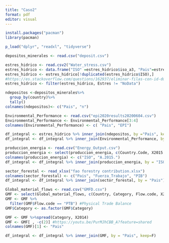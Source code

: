 ---
title: "Caso2"
format: pdf
editor: visual
---

```{r}
install.packages("pacman")
library(pacman)
```

```{r}
p_load("dplyr", "readxl", "tidyverse")
```

```{r Posibles variables}
depositos_minerales <- read.csv("deposit.csv")

```

```{r Eliminar duplicados de agua}
estres_hidrico <- read.csv2("Water_stress.csv")
estres_hidrico <- data.frame("ISO" =estres_hidrico$iso_a3, "Pais"=estres_hidrico$name_0, "Estres" = estres_hidrico$label, "RegionWB"= estres_hidrico$wb_region, stringsAsFactors = T)
estres_hidrico <- estres_hidrico[!duplicated(estres_hidrico$ISO),]
#https://es.stackoverflow.com/questions/162937/eliminar-filas-con-id-duplicado-en-r
estres_hidrico <- filter(estres_hidrico, Estres != "NoData")
```

```{r Número de depótitos mineros}
ndepositos <-depositos_minerales%>%
  group_by(country)%>%
  tally()
colnames(ndepositos)<- c("Pais", "n")
```

```{r}
Environmental_Performance <- read.csv("epi2020results20200604.csv")
Environmental_Performance <- Environmental_Performance[3:4]
colnames(Environmental_Performance) <- c( "Pais", "EPI")
```


```{r}
df_integral <- estres_hidrico %>% inner_join(ndepositos, by ="Pais", keep = F)
df_integral <- df_integral %>% inner_join(Environmental_Performance, by = "Pais", keep=F)

```


```{r}
produccion_energia <- read.csv("Energy_Output.csv")
produccion_energia <- select(produccion_energia, c(Country.Code, X2015..YR2015.))
colnames(produccion_energia) <- c("ISO", "A.2015.")
df_integral <- df_integral %>% inner_join(produccion_energia, by = "ISO", keep=F)
```

```{r}
sector_forestal <- read_xlsx("fao forestry contribution.xlsx")
colnames(sector_forestal) <- c("Pais", "Fuerza_Trabajo", "PIB")
df_integral <- df_integral %>% inner_join(sector_forestal, by = "Pais")
```


```{r}
Global_material_flows <- read.csv("GMFD.csv")
GMF <- select(Global_material_flows, c(Country, Category, Flow.code, X2014))
GMF <- GMF %>%
  filter(GMF$Flow.code == "PTB") #Physical Trade Balance
GMF$Category <- as.factor(GMF$Category)
```

```{r}
GMF <- GMF %>%spread(Category, X2014)
GMF <- GMF[ , -c(2)] #https://youtu.be/PurMJhCBB_A?feature=shared
colnames(GMF)[1] <- "Pais"
```

```{r}
df_integral <- df_integral %>% inner_join(GMF, by = "Pais", keep=F)
```


